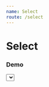```yaml
---
name: Select
route: /select
---
```



# Select

### Demo

<Playground>
  <Select
    data={[
      { id: 'tiger', name: '🐅 小脑斧' },
      { id: 'dog', name: '🐶 小狗子' },
      { id: 'cat', name: '🐱 小猫崽' },
    ]}
    keys={['id', 'name']}
    search
    clear
    msg="选个宠物吧"
  />
</Playground>

### Props

<PropsTable of={Select} />
